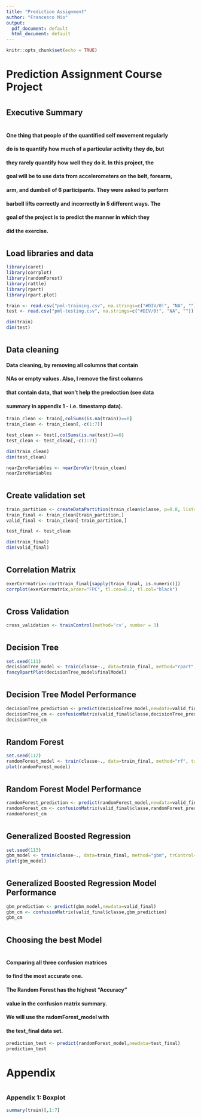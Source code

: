 ```yaml
---
title: "Prediction Assignment"
author: "Francesco Mio"
output:
  pdf_document: default
  html_document: default
---
```


```r
knitr::opts_chunk$set(echo = TRUE)
```
# Prediction Assignment Course Project
#
## Executive Summary
#
#### One thing that people of the quantified self movement regularly 
#### do is to quantify how much of a particular activity they do, but 
#### they rarely quantify how well they do it. In this project, the 
#### goal will be to use data from accelerometers on the belt, forearm, 
#### arm, and dumbell of 6 participants. They were asked to perform 
#### barbell lifts correctly and incorrectly in 5 different ways. The 
#### goal of the project is to predict the manner in which they 
#### did the exercise. 
#
## Load libraries and data
```r
library(caret)
library(corrplot)
library(randomForest)
library(rattle)
library(rpart)
library(rpart.plot)

train <- read.csv("pml-training.csv", na.strings=c("#DIV/0!", "NA", ""))  
test <- read.csv("pml-testing.csv", na.strings=c("#DIV/0!", "NA", ""))

dim(train)
dim(test)
```
#
## Data cleaning

#### Data cleaning, by removing all columns that contain 
#### NAs or empty values. Also, I remove the first columns
#### that contain data, that won't help the predoction (see data 
#### summary in appendix 1 - i.e. timestamp data).
```r
train_clean <- train[,colSums(is.na(train))==0] 
train_clean <- train_clean[,-c(1:7)]

test_clean <- test[,colSums(is.na(test))==0]  
test_clean <- test_clean[,-c(1:7)]

dim(train_clean)
dim(test_clean)

nearZeroVariables <- nearZeroVar(train_clean)
nearZeroVariables
```
#
## Create validation set
```r
train_partition <- createDataPartition(train_clean$classe, p=0.8, list=FALSE)
train_final <- train_clean[train_partition,]
valid_final <- train_clean[-train_partition,]

test_final <- test_clean

dim(train_final)
dim(valid_final)
```
#
## Correlation Matrix
```r
exerCorrmatrix<-cor(train_final[sapply(train_final, is.numeric)])  
corrplot(exerCorrmatrix,order="FPC", tl.cex=0.2, tl.col="black") 
```
#
## Cross Validation
```r
cross_validation <- trainControl(method='cv', number = 3)
```
#
## Decision Tree
```r
set.seed(111)
decisionTree_model <- train(classe~., data=train_final, method="rpart", trControl=cross_validation)
fancyRpartPlot(decisionTree_model$finalModel)
```
#
## Decision Tree Model Performance
```r
decisionTree_prediction <- predict(decisionTree_model,newdata=valid_final)
decisionTree_cm <- confusionMatrix(valid_final$classe,decisionTree_prediction)
decisionTree_cm
```
#
## Random Forest
```r
set.seed(112)
randomForest_model <- train(classe~., data=train_final, method="rf", trControl=cross_validation, verbose=FALSE)
plot(randomForest_model)
```
#
## Random Forest Model Performance
```r
randomForest_prediction <- predict(randomForest_model,newdata=valid_final)
randomForest_cm <- confusionMatrix(valid_final$classe,randomForest_prediction)
randomForest_cm
```
#
## Generalized Boosted Regression
```r
set.seed(113)
gbm_model <- train(classe~., data=train_final, method="gbm", trControl=cross_validation, verbose=FALSE)
plot(gbm_model)
```
#
## Generalized Boosted Regression Model Performance
```r
gbm_prediction <- predict(gbm_model,newdata=valid_final)
gbm_cm <- confusionMatrix(valid_final$classe,gbm_prediction)
gbm_cm
```
#
## Choosing the best Model 
#
#### Comparing all three confusion matrices
#### to find the most accurate one.
#### The Random Forest has the highest "Accuracy"
#### value in the confusion matrix summary.
#### We will use the radomForest_model with
#### the test_final data set.
```r
prediction_test <- predict(randomForest_model,newdata=test_final)
prediction_test
```
#
# Appendix 
#
### Appendix 1: Boxplot
```r
summary(train)[,1:7]
```
